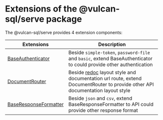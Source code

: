 # Extensions of the @vulcan-sql/serve package

The @vulcan-sql/serve provides 4 extension components:

| Extensions                                                     | Description                                                                                                                                                      |
| -------------------------------------------------------------- | ---------------------------------------------------------------------------------------------------------------------------------------------------------------- |
| [BaseAuthenticator](./vulcan-sql-serve/authenticator)          | Beside `simple-token`, `password-file` and `basic`, extend BaseAuthenticator to could provide other authentication                                               |
| [DocumentRouter](./vulcan-sql-serve/document-router)           | Beside [redoc](https://github.com/Redocly/redoc) layout style and documentation url route, extend DocumentRouter to provide other API documentation layout style |
| [BaseResponseFormatter](./vulcan-sql-serve/response-formatter) | Beside `json` and `csv`, extend BaseResponseFormatter to API could provide other response format                                                                 |

<!---
 [BaseRouteMiddleware](./vulcan-sql-serve/route-middleware)     | Beside current built-in middlewares e.g: `cors`, `rate-limit` ..., extend BaseRouteMiddleware to make API Server could do some prefix or postfix feature         |
--->